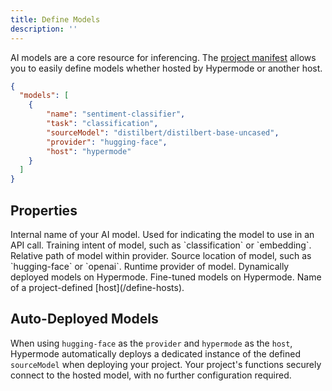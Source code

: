```yaml
---
title: Define Models
description: ''
---
```


AI models are a core resource for inferencing. The [project manifest](/manifest) allows you to easily define models whether hosted by Hypermode or another host.

```json hypermode.json
{
  "models": [
    {
        "name": "sentiment-classifier",
        "task": "classification",
        "sourceModel": "distilbert/distilbert-base-uncased",
        "provider": "hugging-face",
        "host": "hypermode"
    }
  ]
}
```

## Properties

<ResponseField name="name" type="string" required>
  Internal name of your AI model. Used for indicating the model to use in an API call.
</ResponseField>

<ResponseField name="task" type="string" required>
  Training intent of model, such as `classification` or `embedding`.
</ResponseField>

<ResponseField name="sourceModel" type="string" required>
  Relative path of model within provider.
</ResponseField>

<ResponseField name="provider" type="string" required>
  Source location of model, such as `hugging-face` or `openai`.
</ResponseField>

<ResponseField name="host" type="string" required>
  Runtime provider of model.
  <Expandable title="host types">
    <ResponseField name="hypermode" type="string">
      Dynamically deployed models on Hypermode.
    </ResponseField>
    <ResponseField name="custom" type="string">
      Fine-tuned models on Hypermode.
    </ResponseField>
    <ResponseField name="..." type="string">
      Name of a project-defined [host](/define-hosts).
    </ResponseField>
  </Expandable>
</ResponseField>

## Auto-Deployed Models

When using `hugging-face` as the `provider` and `hypermode` as the `host`, Hypermode automatically deploys a dedicated instance of the defined `sourceModel` when deploying your project. Your project's functions securely connect to the hosted model, with no further configuration required.